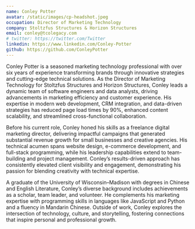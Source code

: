 ```yaml
---
name: Conley Potter
avatar: /static/images/cp-headshot.jpeg
occupation: Director of Marketing Technology
company: Stoltzfus Structures & Horizon Structures
email: conley@tcolegacy.com
# twitter: https://twitter.com/Twitter
linkedin: https://www.linkedin.com/Conley-Potter
github: https://github.com/ConleyPotter
---
```

Conley Potter is a seasoned marketing technology professional with over six years of experience transforming brands through innovative strategies and cutting-edge technical solutions. As the Director of Marketing Technology for Stoltzfus Structures and Horizon Structures, Conley leads a dynamic team of software engineers and data analysts, driving advancements in marketing efficiency and customer experience. His expertise in modern web development, CRM integration, and data-driven strategies has reduced page load times by 90%, enhanced content scalability, and streamlined cross-functional collaboration.

Before his current role, Conley honed his skills as a freelance digital marketing director, delivering impactful campaigns that generated substantial revenue growth for small businesses and creative agencies. His technical acumen spans website design, e-commerce development, and full-stack programming, while his leadership capabilities extend to team-building and project management. Conley’s results-driven approach has consistently elevated client visibility and engagement, demonstrating his passion for blending creativity with technical expertise.

A graduate of the University of Wisconsin–Madison with degrees in Chinese and English Literature, Conley’s diverse background includes achievements as a scholar, team leader, and volunteer. He complements his marketing expertise with programming skills in languages like JavaScript and Python and a fluency in Mandarin Chinese. Outside of work, Conley explores the intersection of technology, culture, and storytelling, fostering connections that inspire personal and professional growth.